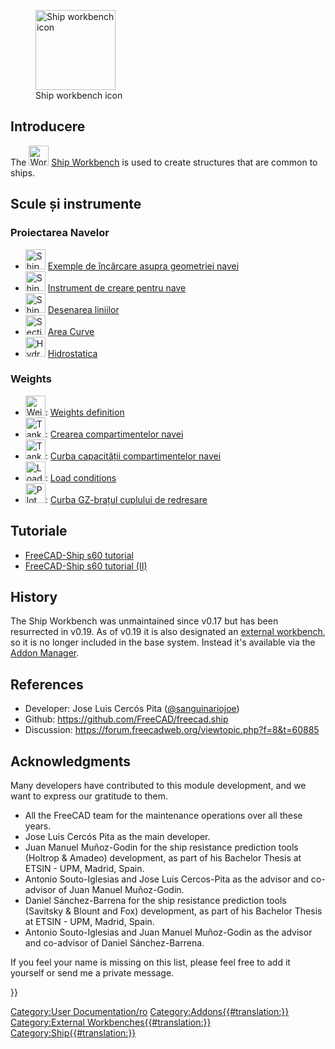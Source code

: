 <languages/>

[[Image:Workbench_Ship.svg|thumb|128px|Ship workbench icon]]

{{TOCright}}

<span id="Introduction"></span>
<div class="mw-translate-fuzzy">
== Introducere ==
</div>

The [[Image:Workbench_Ship.svg|32px]] [[Ship_Workbench|Ship Workbench]] is used to create structures that are common to ships.

<span id="The_Tools"></span>
== Scule și instrumente ==

<span id="Ship_Design"></span>
===Proiectarea Navelor===

<div class="mw-translate-fuzzy">
*[[Image:FreeCAD-Ship-LoadIco.png|32px|Ship geometries examples loader]] [[Ship_Geometries_Examples|Exemple de încărcare asupra geometriei navei]]
*[[Image:FreeCAD-Ship-Ico.png|32px|Ship instance creation tool]] [[Ship_New|Instrument de creare pentru nave]]
*[[Image:FreeCAD-Ship-OutlineDrawIco.png|32px|Ship Lines drawing tool]] [[Ship_Outline|Desenarea liniilor]]
*[[Image:FreeCAD-Ship-AreaCurveIco.png|32px|Sectional Area Curve tool]] [[Ship_Area|Area Curve]]
*[[Image:Ship_Hydrostatics.png|32px|Hydrostatics tool icon]] [[Ship_Hydrostatics|Hidrostatica]]
</div>

===Weights===

<div class="mw-translate-fuzzy">
*[[Image:FreeCAD-Ship-WeightIco.png|32px|Weights definition tool]]: [[Ship_Weight|Weights definition]]
*[[Image:FreeCAD-Ship-TankIco.png|32px|Tank creation tool]]: [[Ship_TankNew|Crearea compartimentelor navei]]
*[[Image:Ship TankCapacity.png|32px|Tank capacity curve tool]]: [[Ship_TankCapacity|Curba capacității compartimentelor navei]]
*[[Image:Ship_Loading.png|32px|Load conditions]]: [[Ship_Loading|Load conditions]]
*[[Image:Ship_PlotGZ.png|32px|Plot GZ curve]]: [[Ship_PlotGZ|Curba GZ-brațul cuplului de redresare]]
</div>

<span id="Resistance"></span>
<div class="mw-translate-fuzzy">
==Tutoriale==
</div>

<div class="mw-translate-fuzzy">
* [[FreeCAD-Ship s60 tutorial|FreeCAD-Ship s60 tutorial ]]
* [[FreeCAD-Ship s60 tutorial (II)|FreeCAD-Ship s60 tutorial (II)]]
</div>

<span id="Tutorials"></span>
{{docnav|Plot Workbench|Spreadsheet Workbench}}

[[Category:User Documentation/ro]]

==History==

The Ship Workbench was unmaintained since v0.17 but has been resurrected in v0.19. As of v0.19 it is also designated an [[External_workbenches|external workbench]], so it is no longer included in the base system. Instead it's available via the [[Std_AddonMgr|Addon Manager]].

==References==

* Developer: Jose Luis Cercós Pita ([https://github.com/sanguinariojoe @sanguinariojoe])
* Github: https://github.com/FreeCAD/freecad.ship
* Discussion: https://forum.freecadweb.org/viewtopic.php?f=8&t=60885

==Acknowledgments==

Many developers have contributed to this module development, and we want to express our gratitude to them.

* All the FreeCAD team for the maintenance operations over all these years.
* Jose Luis Cercós Pita as the main developer.
* Juan Manuel Muñoz-Godin for the ship resistance prediction tools (Holtrop & Amadeo) development, as part of his Bachelor Thesis at ETSIN - UPM, Madrid, Spain.
* Antonio Souto-Iglesias and Jose Luis Cercos-Pita as the advisor and co-advisor of Juan Manuel Muñoz-Godin.
* Daniel Sánchez-Barrena for the ship resistance prediction tools (Savitsky & Blount and Fox) development, as part of his Bachelor Thesis at ETSIN - UPM, Madrid, Spain.
* Antonio Souto-Iglesias and Juan Manuel Muñoz-Godin as the advisor and co-advisor of Daniel Sánchez-Barrena.

If you feel your name is missing on this list, please feel free to add it yourself or send me a private message.


{{Userdocnavi{{#translation:}}}}
[[Category:Addons{{#translation:}}]]
[[Category:External Workbenches{{#translation:}}]]
[[Category:Ship{{#translation:}}]]